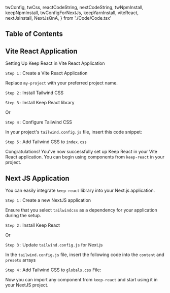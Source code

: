   twConfig,
  twCss,
  reactCodeString,
  nextCodeString,
  twNpmInstall,
  keepNpmInstall,
  twConfigForNextJs,
  keepYarnInstall,
  viteReact,
  nextJsInstall,
  NextJsQnA,
} from './Code/Code.tsx'

## Table of Contents

## Vite React Application

Setting Up Keep React in Vite React Application

`Step 1:` Create a Vite React Application

<CopyCode code={viteReact} />

Replace `my-project` with your preferred project name.

`Step 2:` Install Tailwind CSS

<CopyCode code={twNpmInstall} />

`Step 3:` Install Keep React library

<CopyCode code={keepNpmInstall} />

Or

<CopyCode code={keepYarnInstall} />

`Step 4:` Configure Tailwind CSS

In your project's `tailwind.config.js` file, insert this code snippet:

<CopyCode code={twConfig} />

`Step 5:` Add Tailwind CSS to `index.css`

<CopyCode code={twCss} />

Congratulations! You've now successfully set up Keep React in your Vite React application. You can begin using components from `keep-react` in your project.

<CopyCode code={reactCodeString} />

## Next JS Application

You can easily integrate `keep-react` library into your Next.js application.

`Step 1:` Create a new NextJS application

<CopyCode code={nextJsInstall} />

Ensure that you select `tailwindcss` as a dependency for your application during the setup.

<NextJsQnA />

`Step 2:` Install Keep React

<CopyCode code={keepNpmInstall} />

Or

<CopyCode code={keepYarnInstall} />

`Step 3:` Update `tailwind.config.js` for Next.js

In the `tailwind.config.js` file, insert the following code into the `content` and `presets` arrays

<CopyCode code={twConfigForNextJs} />

`Step 4:` Add Tailwind CSS to `globals.css` File:

<CopyCode code={twCss} />

Now you can import any component from `keep-react` and start using it in your NextJS project.

<CopyCode code={nextCodeString} />
